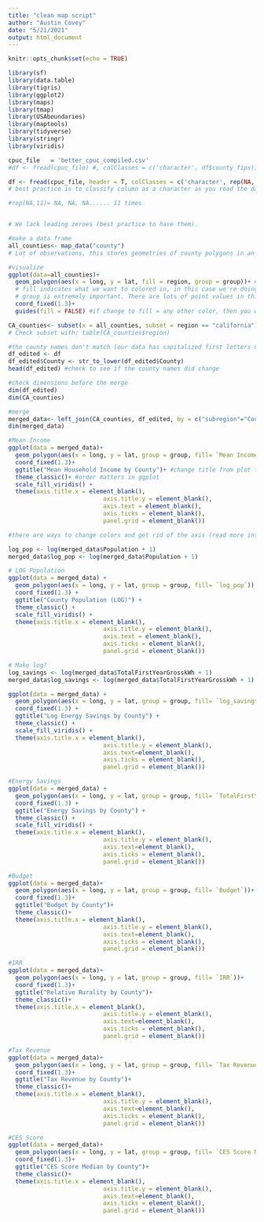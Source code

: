 ```yaml
---
title: "clean map script"
author: "Austin Covey"
date: "5/21/2021"
output: html_document
---
```


```r
knitr::opts_chunk$set(echo = TRUE)
```

```r
library(sf)
library(data.table)
library(tigris)
library(ggplot2)
library(maps)
library(tmap)
library(USAboundaries)
library(maptools)
library(tidyverse)
library(stringr)
library(viridis)
```

```r
cpuc_file   = 'better_cpuc_compiled.csv'
#df <- fread(cpuc_file) #, colClasses = c('character', df$county_fips))

df <- fread(cpuc_file, header = T, colClasses = c('character', rep(NA, 11)))
# best practice is to classify column as a character as you read the data in.

#rep(NA,11)= NA, NA, NA...... 11 times


# We lack leading zeroes (best practice to have them).
```

```r

#make a data frame
all_counties<- map_data("county")
# Lot of observations, this stores geometries of county polygons in an inefficient way (there are 3000 counties in US, but way more observations (storing in point, line way))

#visualize
ggplot(data=all_counties)+
  geom_polygon(aes(x = long, y = lat, fill = region, group = group))+ #if you were using a different coord system you would have to change long and lat
  # fill indicates what we want to colored in, in this case we're doing the states (region=state)
  # group is extremely important. There are lots of point values in this data. Group tells R that all of these points belong in a county
  coord_fixed(1.3)+
  guides(fill = FALSE) #if change to fill = any other color, then you would see the outline of all of the counties (county lines are there even when you put FALSE; however we don't see them at this granularity)

```

```r
CA_counties<- subset(x = all_counties, subset = region == "california")
# Check subset with: table(CA_counties$region)
```

```r
#the county names don't match (our data has capitalized first letters County =/= county), so we have to change it
df_edited <- df
df_edited$County <- str_to_lower(df_edited$County)
head(df_edited) #check to see if the county names did change
```

```r
#check dimensions before the merge 
dim(df_edited)
dim(CA_counties)

#merge
merged_data<- left_join(CA_counties, df_edited, by = c("subregion"="County")) #the left_join takes all the unique values from left one and only add the matches from the right (doesn't matter in this case because they WILL match since we checked already)
dim(merged_data) 
```

```r

#Mean Income
ggplot(data = merged_data)+
  geom_polygon(aes(x = long, y = lat, group = group, fill= `Mean Income`))+ #change the fill argument from plot to plot
  coord_fixed(1.3)+
  ggtitle("Mean Household Income by County")+ #change title from plot to plot
  theme_classic()+ #order matters in ggplot
  scale_fill_viridis() +
  theme(axis.title.x = element_blank(),
                           axis.title.y = element_blank(),
                           axis.text = element_blank(),
                           axis.ticks = element_blank(),
                           panel.grid = element_blank())

#there are ways to change colors and get rid of the axis (read more into ggplot:http://sape.inf.usi.ch/quick-reference/ggplot2/colour)

```

```r

log_pop <- log(merged_data$Population + 1)
merged_data$log_pop <- log(merged_data$Population + 1)

# LOG Population
ggplot(data = merged_data) +
  geom_polygon(aes(x = long, y = lat, group = group, fill= `log_pop`)) + 
  coord_fixed(1.3) +
  ggtitle("County Population (LOG)") +
  theme_classic() +
  scale_fill_viridis() +
  theme(axis.title.x = element_blank(),
                           axis.title.y = element_blank(),
                           axis.text = element_blank(),
                           axis.ticks = element_blank(),
                           panel.grid = element_blank())
```

```r
# Make log?
log_savings <- log(merged_data$TotalFirstYearGrosskWh + 1)
merged_data$log_savings <- log(merged_data$TotalFirstYearGrosskWh + 1)

ggplot(data = merged_data) +
  geom_polygon(aes(x = long, y = lat, group = group, fill= `log_savings`)) + 
  coord_fixed(1.3) +
  ggtitle("Log Energy Savings by County") + 
  theme_classic() + 
  scale_fill_viridis() +
  theme(axis.title.x = element_blank(),
                           axis.title.y = element_blank(),
                           axis.text=element_blank(),
                           axis.ticks = element_blank(),
                           panel.grid = element_blank())

#Energy Savings
ggplot(data = merged_data) +
  geom_polygon(aes(x = long, y = lat, group = group, fill= `TotalFirstYearGrosskWh`)) + 
  coord_fixed(1.3) +
  ggtitle("Energy Savings by County") + 
  theme_classic() + 
  scale_fill_viridis() +
  theme(axis.title.x = element_blank(),
                           axis.title.y = element_blank(),
                           axis.text=element_blank(),
                           axis.ticks = element_blank(),
                           panel.grid = element_blank())

```

```r

#Budget
ggplot(data = merged_data)+
  geom_polygon(aes(x = long, y = lat, group = group, fill= `Budget`))+ 
  coord_fixed(1.3)+
  ggtitle("Budget by County")+ 
  theme_classic()+ 
  theme(axis.title.x = element_blank(),
                           axis.title.y = element_blank(),
                           axis.text=element_blank(),
                           axis.ticks = element_blank(),
                           panel.grid = element_blank())

```

```r

#IRR
ggplot(data = merged_data)+
  geom_polygon(aes(x = long, y = lat, group = group, fill= `IRR`))+ 
  coord_fixed(1.3)+
  ggtitle("Relative Rurality by County")+ 
  theme_classic()+ 
  theme(axis.title.x = element_blank(),
                           axis.title.y = element_blank(),
                           axis.text=element_blank(),
                           axis.ticks = element_blank(),
                           panel.grid = element_blank())

```

```r

#Tax Revenue
ggplot(data = merged_data)+
  geom_polygon(aes(x = long, y = lat, group = group, fill= `Tax Revenue (2016-2018)`))+ 
  coord_fixed(1.3)+
  ggtitle("Tax Revenue by County")+ 
  theme_classic()+ 
  theme(axis.title.x = element_blank(),
                           axis.title.y = element_blank(),
                           axis.text=element_blank(),
                           axis.ticks = element_blank(),
                           panel.grid = element_blank())

```

```r

#CES Score
ggplot(data = merged_data)+
  geom_polygon(aes(x = long, y = lat, group = group, fill= `CES Score Median`))+ 
  coord_fixed(1.3)+
  ggtitle("CES Score Median by County")+ 
  theme_classic()+ 
  theme(axis.title.x = element_blank(),
                           axis.title.y = element_blank(),
                           axis.text=element_blank(),
                           axis.ticks = element_blank(),
                           panel.grid = element_blank())

```



